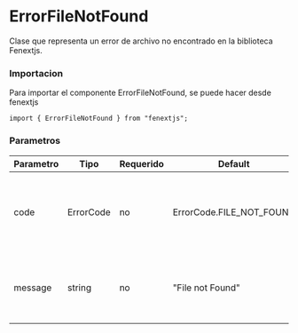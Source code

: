 # ErrorFileNotFound

Clase que representa un error de archivo no encontrado en la biblioteca Fenextjs.

### Importacion

Para importar el componente ErrorFileNotFound, se puede hacer desde fenextjs

```tsx copy
import { ErrorFileNotFound } from "fenextjs";
```

### Parametros

| Parametro | Tipo      | Requerido | Default                  | Descripcion                                                          |
| --------- | --------- | --------- | ------------------------ | -------------------------------------------------------------------- |
| code      | ErrorCode | no        | ErrorCode.FILE_NOT_FOUND | Código de error específico que indica que el archivo no se encontró. |
| message   | string    | no        | "File not Found"         | Mensaje de error que describe la ausencia del archivo solicitado.    |
